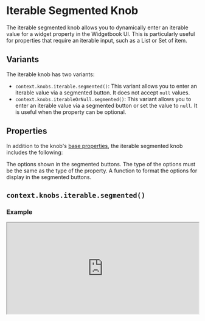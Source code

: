 # Iterable Segmented Knob

The iterable segmented knob allows you to dynamically enter an iterable value for a widget property in the Widgetbook UI.
This is particularly useful for properties that require an iterable input, such as a List or Set of item.

## Variants

The iterable knob has two variants:

- `context.knobs.iterable.segmented()`: This variant allows you to enter an iterable value via a segmented button. It does not accept `null` values.
- `context.knobs.iterableOrNull.segmented()`: This variant allows you to enter an iterable value via a segmented button or set the value to `null`. It is useful when the property can be optional.

## Properties

In addition to the knob's [base properties](/knobs/overview#properties), the iterable segmented knob includes the following:

<Accordion title="context.knobs.iterable.segmented()" defaultOpen>
  <Property name="options" type="T" required>
    The options shown in the segmented buttons. The type of the options must be the same as the type of the property.
  </Property>

  <Property name="labelBuilder" type="LabelBuilder<T>" optional>
    A function to format the options for display in the segmented buttons.
  </Property>
</Accordion>

## `context.knobs.iterable.segmented()`

### Example

<iframe
  src="https://preview.widgetbook.io/#/?path=knobpreview/iterable-segmented-knob&panels=knobs"
  width="100%"
  height="240px"
/>

### Usage

To use the iterable segmented knob, call the `context.knobs.iterable.segmented()` method.

```dart title="Example: Iterable Segmented Knob"
@UseCase(type: MyWidget, name: 'Default')
Widget buildUseCase(BuildContext context) {
  return MyWidget(
    status: context.knobs.iterable.segmented( // [!code highlight]
      label: 'status', // [!code highlight]
      labelBuilder: (value) => value!.name, // [!code highlight]
      options: [ // [!code highlight]
        OnlineStatusType.online, // [!code highlight]
        OnlineStatusType.offline, // [!code highlight]
        OnlineStatusType.busy, // [!code highlight]
      ], // [!code highlight]
    ), // [!code highlight]
  );
}

enum OnlineStatusType { online, offline, busy }
```

## `context.knobs.iterableOrNull.segmented()`

### Example

<iframe
  src="https://preview.widgetbook.io/#/?path=knobpreview/iterable-segmented-nullable-knob&panels=knobs"
  width="100%"
  height="240px"
/>

### Usage

To use the nullable iterable segmented knob, call the `context.knobs.iterableOrNull.segmented()` method.

```dart title="Example: Nullable Iterable Segmented Knob"
@UseCase(type: MyWidget, name: 'Default')
Widget buildUseCase(BuildContext context) {
  return MyWidget(
    status: context.knobs.iterableOrNull.segmented(
      label: 'status',
      labelBuilder: (value) => value!.name,
      options: [
        OnlineStatusType.online,
        OnlineStatusType.offline,
        OnlineStatusType.busy,
      ],
    ),
  );
}

enum OnlineStatusType { online, offline, busy }
```

## Multi-snapshot Support

Multi-snapshot support for Widgetbook Cloud allows you to generate multiple screenshots of a single use case with varying values using [KnobsConfigs](/cloud/snapshots/multi-snapshot#multi-snapshot-for-knobs) and [AddonsConfigs](/cloud/snapshots/multi-snapshot#multi-snapshot-for-addons).
Please refer to the [ObjectKnobConfig page](/knobs/object/overview#multi-snapshot-support) for more information.
